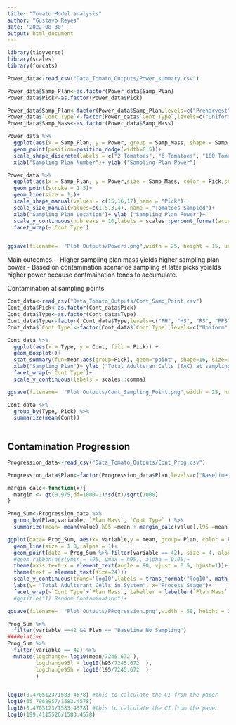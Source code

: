 ```yaml
---
title: "Tomato Model analysis"
author: "Gustavo Reyes"
date: '2022-08-30'
output: html_document
---
```

```r
library(tidyverse)
library(scales)
library(forcats)
```

```r
Power_data<-read_csv("Data_Tomato_Outputs/Power_summary.csv")

Power_data$Samp_Plan<-as.factor(Power_data$Samp_Plan)
Power_data$Pick<-as.factor(Power_data$Pick)

Power_data$Samp_Plan<-factor(Power_data$Samp_Plan,levels=c("Preharvest", "Harvest", "Receiving", "Packed Product"))
Power_data$`Cont Type`<-factor(Power_data$`Cont Type`,levels=c("Uniform", "0.1% Cluster"))
Power_data$Samp_Mass<-as.factor(Power_data$Samp_Mass)

Power_data %>% 
  ggplot(aes(x = Samp_Plan, y = Power, group = Samp_Mass, shape = Samp_Mass, color = Pick)) +
  geom_point(position=position_dodge(width=0.5))+
  scale_shape_discrete(labels = c("2 Tomatoes", "6 Tomatoes", "100 Tomatoes"), name= "Mass")+
  xlab("Sampling Plan Number")+ ylab ("Sampling Plan Power")

Power_data %>% 
  ggplot(aes(x = Samp_Plan, y = Power,size = Samp_Mass, color = Pick,shape = Pick, group = interaction(Samp_Mass,Pick))) +
  geom_point(stroke = 1.5)+
  geom_line(size = 1,)+
  scale_shape_manual(values = c(15,16,17),name = "Pick")+
  scale_size_manual(values=c(1.5,3,4), name = "Tomatoes Sampled")+
  xlab("Sampling Plan Location")+ ylab ("Sampling Plan Power")+
  scale_y_continuous(n.breaks = 10,labels = scales::percent_format(accuracy = 1))+
  facet_wrap(~`Cont Type`)


ggsave(filename=  "Plot Outputs/Powers.png",width = 25, height = 15, units = "cm", dpi = 600)
```

Main outcomes.
- Higher sampling plan mass yields higher sampling plan power
- Based on contamination scenarios sampling at later picks yoields higher power because contmaination tends to accumulate. 

Contamination at sampling points
```r
Cont_data<-read_csv("Data_Tomato_Outputs/Cont_Samp_Point.csv")
Cont_data$Pick<-as.factor(Cont_data$Pick)
Cont_data$Type<-as.factor(Cont_data$Type)
Cont_data$Type<-factor( Cont_data$Type,levels=c("PH", "HS", "RS", "PPS"))
Cont_data$`Cont Type`<-factor(Cont_data$`Cont Type`,levels=c("Uniform", "0.1% Cluster"))

Cont_data %>% 
  ggplot(aes(x = Type, y = Cont, fill = Pick)) +
  geom_boxplot()+
  stat_summary(fun=mean,aes(group=Pick), geom="point", shape=16, size=3, color="red", fill="red",position=position_dodge(.75)) +
  xlab("Sampling Plan")+ ylab ("Total Adulteran Cells (TAC) at sampling point")+
  facet_wrap(~`Cont Type`)+
  scale_y_continuous(labels = scales::comma)

ggsave(filename=  "Plot Outputs/Cont_Sampling_Point.png",width = 25, height = 15, units = "cm", dpi = 600)

Cont_data %>% 
  group_by(Type, Pick) %>% 
  summarize(mean(Cont))
  
```

## Contamination Progression

```r
Progression_data<-read_csv("Data_Tomato_Outputs/Cont_Prog.csv")

Progression_data$Plan<-factor(Progression_data$Plan,levels=c("Baseline No Sampling","PH", "HS", "RS", "PPS"))

margin_calc<-function(x){
  margin <- qt(0.975,df=1000-1)*sd(x)/sqrt(1000)
}

Prog_Sum<-Progression_data %>% 
  group_by(Plan,variable, `Plan Mass`, `Cont Type` ) %>% 
  summarize(mean= mean(value),h95 =mean + margin_calc(value),l95 =mean - margin_calc(value)) 

ggplot(data= Prog_Sum, aes(x= variable,y = mean, group= Plan, color = Plan, fill = Plan))+
  geom_line(size = 1.0, alpha = 1)+
  geom_point(data = Prog_Sum %>% filter(variable == 42), size = 4, alpha = 0.8)+
  #geom_ribbon(aes(ymin = l95, ymax = h95), alpha = 0.05)+
  theme(axis.text.x = element_text(angle = 90, vjust = 0.5, hjust=1))+
  theme(text = element_text(size=24))+
  scale_y_continuous(trans='log10',labels = trans_format("log10", math_format(10^.x)))+
  labs(y= "Total Adulterant Cells in System", x="Process Stage")+
  facet_wrap(~`Cont Type`+`Plan Mass`, labeller = labeller(`Plan Mass` = c("A" = "2 tomatoes", "B" = "6 Tomatoes", "C" = "20 X 5 Tomatoes")))
  #ggtitle("1) Random Contamination")+

ggsave(filename=  "Plot Outputs/PRogression.png",width = 50, height = 25, units = "cm", dpi = 600)

Prog_Sum %>%
  filter(variable ==42 && Plan == "Baseline No Sampling")
###Relative
Prog_Sum %>% 
  filter(variable == 42) %>% 
  mutate(logchange= log10(mean/7245.672	),
         logchange95l = log10(h95/7245.672	),
         logchange95h = log10(l95/7245.672	)
         )


log10(0.4705123/1583.4578) #this to calculate the CI from the paper
log10(65.7962957/1583.4578)
log10(0.4705123/1583.4578) #this to calculate the CI from the paper
log10(199.4115526/1583.4578)

```

